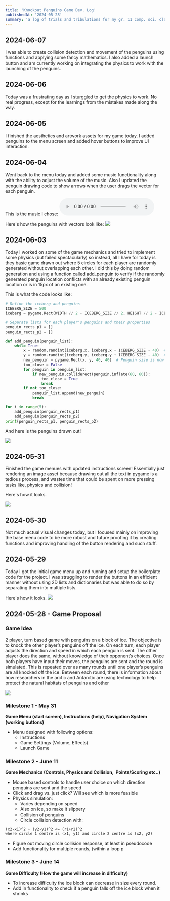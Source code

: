```yaml
---
title: 'Knockout Penguins Game Dev. Log'
publishedAt: '2024-05-28'
summary: 'a log of trials and tribulations for my gr. 11 comp. sci. class FPT'
---
```

## 2024-06-07
I was able to create collision detection and movement of the penguins using functions and applying some fancy mathematics. I also added a launch button and am currently working on integrating the physics to work with the launching of the penguins.

## 2024-06-06
Today was a frustrating day as I sturggled to get the physics to work. No real progress, except for the learnings from the mistakes made along the way.

## 2024-06-05
I finished the aesthetics and artwork assets for my game today. I added penguins to the menu screen and added hover buttons to improve UI interaction.

## 2024-06-04
Went back to the menu today and added some music functionality along with the ability to adjust the volume of the music. Also I updated the penguin drawing code to show arrows when the user drags the vector for each penguin.

This is the music I chose:
<audio controls>
  <source src="https://github.com/ultratrikx/blog/raw/master/app/blog/posts/images/eliotholmes.mp3" type="audio/mpeg" />
  Your browser does not support the audio element.
</audio>

Here's how the penguins with vectors look like:
![](https://github.com/ultratrikx/blog/blob/master/app/blog/posts/images/vectors.png?raw=true)

## 2024-06-03
Today I worked on some of the game mechanics and tried to implement some physics (but failed spectacularly) so instead, all I have for today is they basic game drawn out where 5 circles for each player are randomly generated without overlapping each other. I did this by doing random generation and using a function called add_penguin to verify if the randomly generated penguin location conflicts with an already existing penguin location or is in 15px of an existing one. 

This is what the code looks like:
```python
# Define the iceberg and penguins
ICEBERG_SIZE = 500
iceberg = pygame.Rect(WIDTH // 2 - ICEBERG_SIZE // 2, HEIGHT // 2 - ICEBERG_SIZE // 2, ICEBERG_SIZE, ICEBERG_SIZE)

# Separate lists for each player's penguins and their properties
penguin_rects_p1 = []
penguin_rects_p2 = []

def add_penguin(penguin_list):
    while True:
        x = random.randint(iceberg.x, iceberg.x + ICEBERG_SIZE - 40)  # Subtract 40 to account for the penguin's size
        y = random.randint(iceberg.y, iceberg.y + ICEBERG_SIZE - 40)  # Subtract 40 to account for the penguin's size
        new_penguin = pygame.Rect(x, y, 40, 40)  # Penguin size is now 40x40
        too_close = False
        for penguin in penguin_list:
            if new_penguin.colliderect(penguin.inflate(60, 60)):
                too_close = True
                break
        if not too_close:
            penguin_list.append(new_penguin)
            break

for i in range(5):
    add_penguin(penguin_rects_p1)
    add_penguin(penguin_rects_p2)
print(penguin_rects_p1, penguin_rects_p2)
```

And here is the penguins drawn out!

![](https://github.com/ultratrikx/blog/blob/master/app/blog/posts/images/PenguinsDrawn.png?raw=true)


## 2024-05-31
Finished the game menues with updated instructions screen! Essentially just rendering an image asset because drawing out all the text in pygame is a tedious process, and wastes time that could be spent on more pressing tasks like, physics and collision!

Here's how it looks.

![](https://github.com/ultratrikx/blog/blob/master/app/blog/posts/images/Penguin.png?raw=true)

## 2024-05-30
Not much actual visual changes today, but I focused mainly on improving the base menu code to be more robust and future proofing it by creating functions and improving handling of the button rendering and such stuff.

## 2024-05-29
Today I got the initial game menu up and running and setup the boilerplate code for the project. I was struggling to render the buttons in an efficient manner without using 2D lists and dictionaries but was able to do so by separating them into multiple lists.

Here's how it looks.
![](https://github.com/ultratrikx/blog/blob/master/app/blog/posts/images/Menu20240529.png?raw=true)

## 2024-05-28 - Game Proposal

### Game Idea
2 player, turn based game with penguins on a block of ice. The objective is to knock the other player’s penguins off the ice. On each turn, each player adjusts the direction and speed in which each penguin is sent. The other player does the same, without knowledge of their opponent’s choices. Once both players have input their moves, the penguins are sent and the round is simulated. This is repeated over as many rounds until one player’s penguins are all knocked off the ice. Between each round, there is information about how researchers in the arctic and Antarctic are using technology to help protect the natural habitats of penguins and other

**![](https://lh7-us.googleusercontent.com/AnmuO8HEVSIYZl8sp7VOj8S5CaYx7Lu5day7OmHhxRqFBe2Va7PeC1FVrSdkP-ps2WeUb_TwskmbDBgvGR9GJR_6utauzPD_cGd1h10rXapzH3p_XS1hrT_m2UOYZcmcTRJjEzAqdSIXO7Y3ahtb6sA)**
### Milestone 1 - May 31
**Game Menu (start screen), Instructions (help), Navigation System (working buttons)**
- Menu designed with following options:
	- Instructions
	- Game Settings (Volume, Effects)
	- Launch Game
### Milestone 2 - June 11
**Game Mechanics (Controls, Physics and Collision,  Points/Scoring etc..)**
- Mouse based controls to handle user choice on which direction penguins are sent and the speed
- Click and drag vs. just click? Will see which is more feasible
- Physics simulation:
	- Varies depending on speed
	- Also on ice, so make it slippery
	- Collision of penguins
	- Circle collision detection with:
```
(x2-x1)^2 + (y2-y1)^2 <= (r1+r2)^2
where circle 1 centre is (x1, y1) and circle 2 centre is (x2, y2)
```
- Figure out moving circle collision response, at least in pseudocode
- Add functionality for multiple rounds, (within a loop p
### Milestone 3 - June 14
**Game Difficulty (How the game will increase in difficulty)**
- To increase difficulty the ice block can decrease in size every round.
- Add in functionality to check if a penguin falls off the ice block when it shrinks
